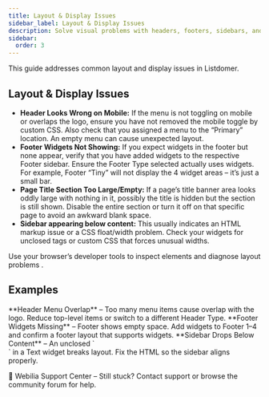 ```yaml
---
title: Layout & Display Issues
sidebar_label: Layout & Display Issues
description: Solve visual problems with headers, footers, sidebars, and page titles.
sidebar:
  order: 3
---
```


This guide addresses common layout and display issues in Listdomer.

## Layout & Display Issues

- **Header Looks Wrong on Mobile:** If the menu is not toggling on mobile or overlaps the logo, ensure you have not removed the mobile toggle by custom CSS. Also check that you assigned a menu to the “Primary” location. An empty menu can cause unexpected layout.
- **Footer Widgets Not Showing:** If you expect widgets in the footer but none appear, verify that you have added widgets to the respective Footer sidebar. Ensure the Footer Type selected actually uses widgets. For example, Footer “Tiny” will not display the 4 widget areas – it’s just a small bar.
- **Page Title Section Too Large/Empty:** If a page’s title banner area looks oddly large with nothing in it, possibly the title is hidden but the section is still shown. Disable the entire section or turn it off on that specific page to avoid an awkward blank space.
- **Sidebar appearing below content:** This usually indicates an HTML markup issue or a CSS float/width problem. Check your widgets for unclosed tags or custom CSS that forces unusual widths.

<Aside type="tip">Use your browser’s developer tools to inspect elements and diagnose layout problems <Badge text="Tip" />.</Aside>

## Examples

<CardGrid>
  <Card>**Header Menu Overlap** – Too many menu items cause overlap with the logo. Reduce top-level items or switch to a different Header Type.</Card>
  <Card>**Footer Widgets Missing** – Footer shows empty space. Add widgets to Footer 1–4 and confirm a footer layout that supports widgets.</Card>
  <Card>**Sidebar Drops Below Content** – An unclosed `<div>` in a Text widget breaks layout. Fix the HTML so the sidebar aligns properly.</Card>
</CardGrid>

<LinkCard href="https://listdom.net/support/">💬 Webilia Support Center – Still stuck? Contact support or browse the community forum for help.</LinkCard>


